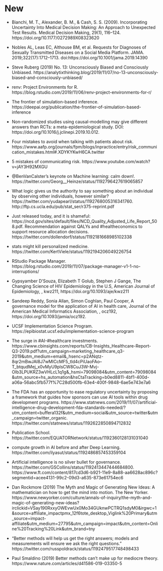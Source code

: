 # New {#new}

* Bianchi, M. T., Alexander, B. M., & Cash, S. S. (2009). Incorporating Uncertainty Into Medical Decision Making: An Approach to Unexpected Test Results. Medical Decision Making, 29(1), 116–124. https://doi.org/10.1177/0272989X08323620

* Nobles AL, Leas EC, Althouse BM, et al. Requests for Diagnoses of Sexually Transmitted Diseases on a Social Media Platform. JAMA. 2019;322(17):1712–1713. doi:https://doi.org/10.1001/jama.2019.14390

* Steve Ruberg (2019) No. 13: Unconsciously Biased and Consciously Unbiased. https://analytixthinking.blog/2019/11/07/no-13-unconsciously-biased-and-consciously-unbiased/

* renv: Project Environments for R. https://blog.rstudio.com/2019/11/06/renv-project-environments-for-r/

* The frontier of simulation-based inference. https://deepai.org/publication/the-frontier-of-simulation-based-inference

* Non-randomized studies using causal-modelling may give different answers than RCTs: a meta-epidemiological study. DOI: https://doi.org/10.1016/j.jclinepi.2019.10.012. 

* Four mistakes to avoid when talking with patients about risk. https://www.aafp.org/journals/fpm/blogs/inpractice/entry/risk_communication_mistakes.html#.XDYKYKwH6CA.twitter

* 5 mistakes of communicating risk. https://www.youtube.com/watch?v=jAY3H92MXGU

*  @BenVanCalster's keynote on Machine learning: calm down!. https://twitter.com/Georg__Heinze/status/1192796427619065857

* What logic gives us the authority to say something about an individual by observing other individuals, however similar? https://twitter.com/yudapearl/status/1192768005316341760. http://ftp.cs.ucla.edu/pub/stat_ser/r375-reprint.pdf

* Just released today, and it is shameful: https://ncd.gov/sites/default/files/NCD_Quality_Adjusted_Life_Report_508.pdf.  Recommendation against QALYs and #healtheconomics  to support resource allocation decisions. https://twitter.com/dollendorf/status/1192181668985102338

* stats might kill personalized medicine. https://twitter.com/KertViele/status/1192194206049226754

* RStudio Package Manager. https://blog.rstudio.com/2019/11/07/package-manager-v1-1-no-interruptions/

* Gypsyamber D'Souza, Elizabeth T Golub, Stephen J Gange, The Changing Science of HIV Epidemiology in the U.S, American Journal of Epidemiology, , kwz211, https://doi.org/10.1093/aje/kwz211

* Sandeep Reddy, Sonia Allan, Simon Coghlan, Paul Cooper, A governance model for the application of AI in health care, Journal of the American Medical Informatics Association, , ocz192, https://doi.org/10.1093/jamia/ocz192. 

* UCSF Implementation Science Program. https://epibiostat.ucsf.edu/implementation-science-program

* The surge in #AI-#healthcare investments. https://www.cbinsights.com/reports/CB-Insights_Healthcare-Report-Q3-2019.pdf?utm_campaign=marketing_healthcare_q3-2019&utm_medium=email&_hsenc=p2ANqtz-8qr2mBwJAI8J7wMlCcMF5_tld4cPiUaoFAo--T_btqudMej_x0vMyU9plsCW8CuJ3W-Mvj-OIb3LPUKRZ3wVHLcL1q1g&_hsmi=79098084&utm_content=79098084&utm_source=hs_automation&hsCtaTracking=b0ed8811-4bf1-400d-a06a-56abc5fb577f%7C28d500fb-63e4-400f-9848-6ae5e743e7a6

* The FDA has an opportunity to ease regulatory uncertainty by proposing a framework that guides how sponsors can use AI tools within drug development programs. https://www.statnews.com/2019/11/07/artificial-intelligence-drug-development-fda-standards-needed/?utm_content=buffera132f&utm_medium=social&utm_source=twitter&utm_campaign=twitter_organic. https://twitter.com/statnews/status/1192622850894712832

* Publication School. https://twitter.com/EQUATORNetwork/status/1192360128131031040

* compute growth in AI before and after Deep Learning. https://twitter.com/ilyasut/status/1192486857453359104

* Artificial intelligence is no silver bullet for governance. https://twitter.com/GSCollins/status/1192413447444684800. https://www.ft.com/content/817cd3d6-b921-11e9-8a88-aa6628ac896c?segmentid=acee4131-99c2-09d3-a635-873e61754ec6

* Dan Rockmore (2019) The Myth and Magic of Generating New Ideas: A mathematician on how to get the mind into motion. The New Yorker. https://www.newyorker.com/culture/annals-of-inquiry/the-myth-and-magic-of-generating-new-ideas?irclickid=VSay190RxxyOWEvwUx0Mo34GUknwPCTRQ1sdyM0&irgwc=1&source=affiliate_impactpmx_12f6tote_desktop_Viglink%20Primary&utm_source=impact-affiliate&utm_medium=27795&utm_campaign=impact&utm_content=Online%20Tracking%20Link&utm_brand=tny

* "Better methods will help us get the right answers; models and measurements will ensure we ask the right questions." https://twitter.com/russpoldrack/status/1192479517748498433
* Paul Smaldino (2019) Better methods can’t make up for mediocre theory. https://www.nature.com/articles/d41586-019-03350-5


